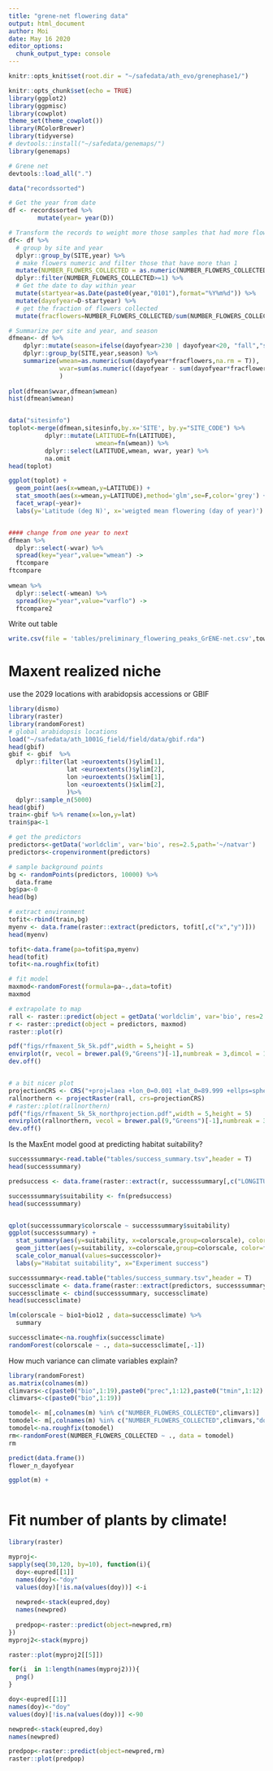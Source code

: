 ```yaml
---
title: "grene-net flowering data"
output: html_document
author: Moi
date: May 16 2020
editor_options: 
  chunk_output_type: console
---
```



```r
knitr::opts_knit$set(root.dir = "~/safedata/ath_evo/grenephase1/")

knitr::opts_chunk$set(echo = TRUE)
library(ggplot2)
library(ggpmisc)
library(cowplot)
theme_set(theme_cowplot())
library(RColorBrewer)
library(tidyverse)
# devtools::install("~/safedata/genemaps/")
library(genemaps)

# Grene net
devtools::load_all(".")

```

```r
data("recordssorted")

# Get the year from date
df <- recordssorted %>%
        mutate(year= year(D))  

# Transform the records to weight more those samples that had more flowers
df<- df %>%
  # group by site and year
  dplyr::group_by(SITE,year) %>%
  # make flowers numeric and filter those that have more than 1
  mutate(NUMBER_FLOWERS_COLLECTED = as.numeric(NUMBER_FLOWERS_COLLECTED)) %>%
  dplyr::filter(NUMBER_FLOWERS_COLLECTED>=1) %>%
  # Get the date to day within year
  mutate(startyear=as.Date(paste0(year,"0101"),format="%Y%m%d")) %>%
  mutate(dayofyear=D-startyear) %>%
  # get the fraction of flowers collected
  mutate(fracflowers=NUMBER_FLOWERS_COLLECTED/sum(NUMBER_FLOWERS_COLLECTED))

# Summarize per site and year, and season
dfmean<- df %>%
    dplyr::mutate(season=ifelse(dayofyear>230 | dayofyear<20, "fall","spring")) %>% # These are the typical fall ranges
    dplyr::group_by(SITE,year,season) %>%
    summarize(wmean=as.numeric(sum(dayofyear*fracflowers,na.rm = T)),
              wvar=sum(as.numeric((dayofyear - sum(dayofyear*fracflowers,na.rm = T)))^2 * fracflowers)
              )
    
plot(dfmean$wvar,dfmean$wmean)
hist(dfmean$wmean)


data("sitesinfo")
toplot<-merge(dfmean,sitesinfo,by.x='SITE', by.y="SITE_CODE") %>%
          dplyr::mutate(LATITUDE=fn(LATITUDE),
                        wmean=fn(wmean)) %>% 
          dplyr::select(LATITUDE,wmean, wvar, year) %>%
          na.omit
head(toplot)

ggplot(toplot) +
  geom_point(aes(x=wmean,y=LATITUDE)) +
  stat_smooth(aes(x=wmean,y=LATITUDE),method='glm',se=F,color='grey') +
  facet_wrap(~year)+
  labs(y='Latitude (deg N)', x='weigted mean flowering (day of year)')


#### change from one year to next
dfmean %>%
  dplyr::select(-wvar) %>%
  spread(key="year",value="wmean") ->
  ftcompare
ftcompare
  
wmean %>%
  dplyr::select(-wmean) %>%
  spread(key="year",value="varflo") ->
  ftcompare2

```

Write out table
```r

write.csv(file = 'tables/preliminary_flowering_peaks_GrENE-net.csv',towrite)

```


# Maxent realized niche
use the 2029 locations with arabidopsis accessions or GBIF
```r
library(dismo)
library(raster)
library(randomForest)
# global arabidopsis locations
load("~/safedata/ath_1001G_field/field/data/gbif.rda")
head(gbif)
gbif <- gbif  %>% 
  dplyr::filter(lat >euroextents()$ylim[1],
                lat <euroextents()$ylim[2],
                lon >euroextents()$xlim[1],
                lon <euroextents()$xlim[2],
                )%>%
  dplyr::sample_n(5000)
head(gbif)
train<-gbif %>% rename(x=lon,y=lat)
train$pa<-1

# get the predictors
predictors<-getData('worldclim', var='bio', res=2.5,path='~/natvar')
predictors<-cropenvironment(predictors)

# sample background points
bg <- randomPoints(predictors, 10000) %>% 
  data.frame
bg$pa<-0
head(bg)

# extract environment
tofit<-rbind(train,bg)
myenv <- data.frame(raster::extract(predictors, tofit[,c("x","y")]))
head(myenv)

tofit<-data.frame(pa=tofit$pa,myenv)
head(tofit)
tofit<-na.roughfix(tofit)

# fit model
maxmod<-randomForest(formula=pa~.,data=tofit)
maxmod

# extrapolate to map
rall <- raster::predict(object = getData('worldclim', var='bio', res=2.5,path='~/natvar'), maxmod)
r <- raster::predict(object = predictors, maxmod)
raster::plot(r)

pdf("figs/rfmaxent_5k_5k.pdf",width = 5,height = 5)
envirplot(r, vecol = brewer.pal(9,"Greens")[-1],numbreak = 3,dimcol = 10,contrast = F)
dev.off()


# a bit nicer plot
projectionCRS <- CRS("+proj=laea +lon_0=0.001 +lat_0=89.999 +ellps=sphere")
rallnorthern <- projectRaster(rall, crs=projectionCRS)
# raster::plot(rallnorthern)
pdf("figs/rfmaxent_5k_5k_northprojection.pdf",width = 5,height = 5)
envirplot(rallnorthern, vecol = brewer.pal(9,"Greens")[-1],numbreak = 3,dimcol = 10,contrast = F)
dev.off()

```


Is the MaxEnt model good at predicting habitat suitability?
```r
successsummary<-read.table("tables/success_summary.tsv",header = T)
head(successsummary)

predsuccess <- data.frame(raster::extract(r, successsummary[,c("LONGITUDE","LATITUDE")]))

successsummary$suitability <- fn(predsuccess)
head(successsummary)


qplot(successsummary$colorscale ~ successsummary$suitability)
ggplot(successsummary) +
  stat_summary(aes(y=suitability, x=colorscale,group=colorscale), color=transparent("grey"))+
  geom_jitter(aes(y=suitability, x=colorscale,group=colorscale, color=factor(colorscale) ),width = 0.1, size=3.5) +
  scale_color_manual(values=successcolor)+
  labs(y="Habitat suitability", x="Experiment success")


```

```r
successsummary<-read.table("tables/success_summary.tsv",header = T)
successclimate <- data.frame(raster::extract(predictors, successsummary[,c("LONGITUDE","LATITUDE")]))
successclimate <- cbind(successsummary, successclimate)
head(successclimate)

lm(colorscale ~ bio1+bio12 , data=successclimate) %>% 
  summary

successclimate<-na.roughfix(successclimate)
randomForest(colorscale ~ ., data=successclimate[,-1]) 

```


How much variance can climate variables explain?
```r
library(randomForest)
as.matrix(colnames(m))
climvars<-c(paste0("bio",1:19),paste0("prec",1:12),paste0("tmin",1:12),paste0("tmax",1:12))
climvars<-c(paste0("bio",1:19))

tomodel<- m[,colnames(m) %in% c("NUMBER_FLOWERS_COLLECTED",climvars)] 
tomodel<- m[,colnames(m) %in% c("NUMBER_FLOWERS_COLLECTED",climvars,"doy")] 
tomodel<-na.roughfix(tomodel)
rm<-randomForest(NUMBER_FLOWERS_COLLECTED ~ ., data = tomodel)
rm

predict(data.frame())
flower_n_dayofyear

ggplot(m) +
  
```



# Fit number of plants by climate!
```r
library(raster)

myproj<-
sapply(seq(30,120, by=10), function(i){
  doy<-eupred[[1]]
  names(doy)<-"doy"
  values(doy)[!is.na(values(doy))] <-i
  
  newpred<-stack(eupred,doy)
  names(newpred)
  
  predpop<-raster::predict(object=newpred,rm)
})
myproj2<-stack(myproj)

raster::plot(myproj2[[5]])

for(i  in 1:length(names(myproj2))){
  png()
}

doy<-eupred[[1]]
names(doy)<-"doy"
values(doy)[!is.na(values(doy))] <-90

newpred<-stack(eupred,doy)
names(newpred)

predpop<-raster::predict(object=newpred,rm)
raster::plot(predpop)


```
